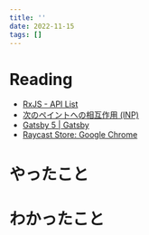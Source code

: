 ```yaml
---
title: ''
date: 2022-11-15
tags: []
---
```


# Reading
- [RxJS - API List](https://rxjs.dev/api)
- [次のペイントへの相互作用 (INP)](https://web.dev/inp/)
- [Gatsby 5 | Gatsby](https://www.gatsbyjs.com/gatsby-5/)
- [Raycast Store: Google Chrome](https://www.raycast.com/Codely/google-chrome)

# やったこと

# わかったこと

